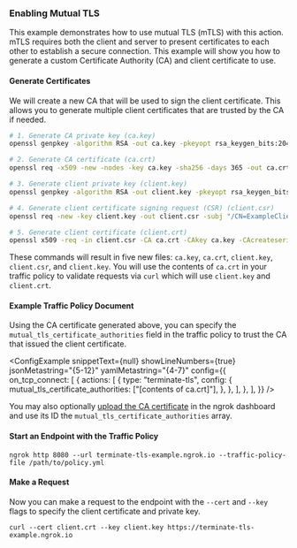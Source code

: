 
### Enabling Mutual TLS

This example demonstrates how to use mutual TLS (mTLS) with this action. mTLS requires both the client and server to present certificates to each other to establish a secure connection. This example will show you how to generate a custom Certificate Authority (CA) and client certificate to use.

#### Generate Certificates

We will create a new CA that will be used to sign the client certificate. This allows you to generate multiple client certificates that are trusted by the CA if needed.

```bash
# 1. Generate CA private key (ca.key)
openssl genpkey -algorithm RSA -out ca.key -pkeyopt rsa_keygen_bits:2048

# 2. Generate CA certificate (ca.crt)
openssl req -x509 -new -nodes -key ca.key -sha256 -days 365 -out ca.crt -subj "/CN=ExampleCA"

# 3. Generate client private key (client.key)
openssl genpkey -algorithm RSA -out client.key -pkeyopt rsa_keygen_bits:2048

# 4. Generate client certificate signing request (CSR) (client.csr)
openssl req -new -key client.key -out client.csr -subj "/CN=ExampleClient"

# 5. Generate client certificate (client.crt)
openssl x509 -req -in client.csr -CA ca.crt -CAkey ca.key -CAcreateserial -out client.crt -days 365 -sha256
```

These commands will result in five new files: `ca.key`, `ca.crt`, `client.key`, `client.csr`, and `client.key`. You will use the contents of `ca.crt` in your traffic policy to validate requests via `curl` which will use `client.key` and `client.crt`.

#### Example Traffic Policy Document

Using the CA certificate generated above, you can specify the `mutual_tls_certificate_authorities` field in the traffic policy to trust the CA that issued the client certificate.

<ConfigExample
	snippetText={null}
	showLineNumbers={true}
	jsonMetastring="{5-12}"
	yamlMetastring="{4-7}"
	config={{
		on_tcp_connect: [
			{
				actions: [
					{
						type: "terminate-tls",
						config: {
							mutual_tls_certificate_authorities: ["[contents of ca.crt]"],
						},
					},
				],
			},
		],
	}}
/>

You may also optionally [upload the CA certificate](https://dashboard.ngrok.com/tls-cert-authorities) in the ngrok dashboard and use its ID the `mutual_tls_certificate_authorities` array.

#### Start an Endpoint with the Traffic Policy

```shell
ngrok http 8080 --url terminate-tls-example.ngrok.io --traffic-policy-file /path/to/policy.yml
```

#### Make a Request

Now you can make a request to the endpoint with the `--cert` and `--key` flags to specify the client certificate and private key.

```shell
curl --cert client.crt --key client.key https://terminate-tls-example.ngrok.io
```
